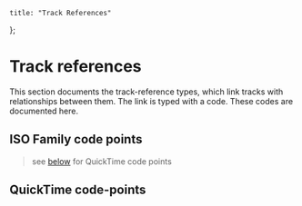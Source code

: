 
    title: "Track References"
};

# Track references

This section documents the track-reference types, which link tracks with relationships between them. The link is typed with a code. These codes are documented here.

## ISO Family code points

> see [below](#quicktime-code-points) for QuickTime code points

<DataDisplay csv="track-references" />

## QuickTime code-points

<DataDisplay csv="track-references-qt" />

